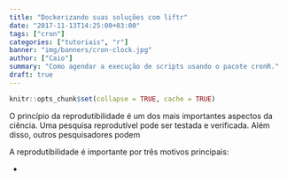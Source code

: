 ```yaml
---
title: "Dockerizando suas soluções com liftr"
date: "2017-11-13T14:25:00+03:00"
tags: ["cron"]
categories: ["tutoriais", "r"]
banner: "img/banners/cron-clock.jpg"
author: ["Caio"]
summary: "Como agendar a execução de scripts usando o pacote cronR."
draft: true
---
```


```r
knitr::opts_chunk$set(collapse = TRUE, cache = TRUE)
```

O princípio da reprodutibilidade é um dos mais importantes aspectos da ciência. Uma pesquisa reprodutível pode ser testada e verificada. Além disso, outros pesquisadores podem

A reprodutibilidade é importante por três motivos principais:

- 

```r

```





